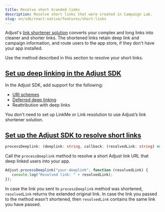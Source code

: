 ```yaml
---
title: Resolve short branded links
description: Resolve short links that were created in Campaign Lab.
slug: en/sdk/react-native/features/short-links
---
```


Adjust's [link shortener solution](https://help.adjust.com/en/article/short-branded-links) converts your complex and long links into cleaner and shorter links. The shortened links retain deep link and campaign information, and route users to the app store, if they don't have your app installed.

Use the method described in this section to resolve your short links.

## [Set up deep linking in the Adjust SDK](set-up-deep-linking-in-the-adjust-sdk)

In the Adjust SDK, add support for the following:

-  [URI schemes](/en/sdk/react-native/features/deep-links)
-  [Deferred deep linking](/en/sdk/react-native/features/deep-links#deferred-deep-linking)
-  Reattribution with deep links

<Callout type="note">

You don't need to set up LinkMe or Link resolution to use Adjust’s link shortener solution.

</Callout>

## [Set up the Adjust SDK to resolve short links](set-up-the-adjust-sdk-to-resolve-short-links)

<CodeBlock title="Method signature">

```ts
processDeeplink: (deeplink: string, callback: (resolvedLink: string) => void) => void
```

</CodeBlock>

Call the `processDeeplink` method to resolve a short Adjust link URL that deep linked users into your app.

```ts
Adjust.processDeeplink("your-deeplink", function (resolvedLink) {
   console.log("Resolved link: " + resolvedLink);
});
```

In case the link you sent to `processDeeplink` method was shortened, `resolvedLink` returns the extended original link. In case the link you passed to the method wasn't shortened, then `resolvedLink` contains the same link you have passed.
